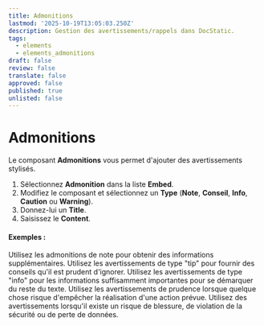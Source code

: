 ```yaml
---
title: Admonitions
lastmod: '2025-10-19T13:05:03.250Z'
description: Gestion des avertissements/rappels dans DocStatic.
tags:
  - elements
  - elements_admonitions
draft: false
review: false
translate: false
approved: false
published: true
unlisted: false
---
```


# Admonitions

Le composant **Admonitions** vous permet d'ajouter des avertissements stylisés.

1. Sélectionnez **Admonition** dans la liste **Embed**.
2. Modifiez le composant et sélectionnez un **Type** (**Note**, **Conseil**, **Info**, **Caution** ou **Warning**).
3. Donnez-lui un **Title**.
4. Saisissez le **Content**.

#### Exemples :

<Admonition type="note" title="Note">
  Utilisez les admonitions de note pour obtenir des informations supplémentaires.
</Admonition>

<Admonition type="tip" title="Conseil">
  Utilisez les avertissements de type "tip" pour fournir des conseils qu'il est prudent d'ignorer.
</Admonition>

<Admonition type="info" title="Info">
  Utilisez les avertissements de type "info" pour les informations suffisamment importantes pour se démarquer du reste du texte.
</Admonition>

<Admonition type="caution" title="Prudence">
  Utilisez les avertissements de prudence lorsque quelque chose risque d'empêcher la réalisation d'une action prévue.
</Admonition>

<Admonition type="danger" title="Avertissement">
  Utilisez des avertissements lorsqu'il existe un risque de blessure, de violation de la sécurité ou de perte de données.
</Admonition>

